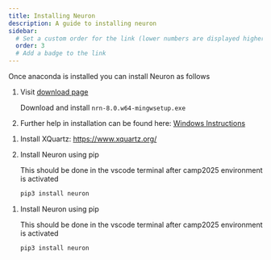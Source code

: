 ```yaml
---
title: Installing Neuron
description: A guide to installing neuron
sidebar:
  # Set a custom order for the link (lower numbers are displayed higher up)
  order: 3
  # Add a badge to the link
---
```


Once anaconda is installed you can install Neuron as follows 
<Tabs syncKey="OS">
  <TabItem label="Windows" icon="seti:windows" >
    <Steps>

1. Visit [download page](https://neuron.yale.edu/ftp/neuron/versions/v8.0/)

    Download and install `nrn-8.0.w64-mingwsetup.exe`

2. Further help in installation can be found here:
    [Windows Instructions](https://neuron.yale.edu/ftp/neuron/nrn_mswin_install.pdf)



</Steps>
  </TabItem>
  <TabItem label="MacOS" icon="apple">
    <Steps>

1. Install XQuartz: https://www.xquartz.org/


2. Install Neuron using pip

    This should be done in the vscode terminal after camp2025 environment is activated
    ```bash
    pip3 install neuron
    ```


</Steps>
  </TabItem>
    <TabItem label="Linux" icon="linux">
    <Steps>

1. Install Neuron using pip

    This should be done in the vscode terminal after camp2025 environment is activated
    ```bash
    pip3 install neuron
    ```


</Steps>
  </TabItem>
</Tabs>
